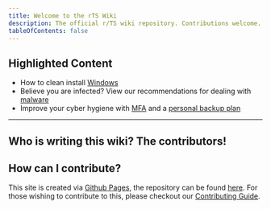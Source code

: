 ```yaml
---
title: Welcome to the rTS Wiki
description: The official r/TS wiki repository. Contributions welcome. 
tableOfContents: false
---
```


## Highlighted Content
* How to clean install [Windows](/windows)
* Believe you are infected? View our recommendations for dealing with [malware](/docs/safety-security/malware-guide)
* Improve your cyber hygiene with [MFA](/docs/safety-security/mfa) and a [personal backup plan](/docs/backups)

---
## Who is writing this wiki? The contributors!

## How can I contribute?
This site is created via [Github Pages](https://pages.github.com/), the repository can be found [here](https://github.com/r-Techsupport/rTS_Wiki). For those wishing to contribute to this, please checkout our [Contributing Guide](/docs/meta/contributing).



<Contributors repo="r-techsupport/rts_wiki" />